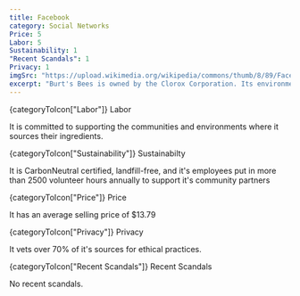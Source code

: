 ```yaml
---
title: Facebook
category: Social Networks
Price: 5
Labor: 5
Sustainability: 1
"Recent Scandals": 1
Privacy: 1
imgSrc: "https://upload.wikimedia.org/wikipedia/commons/thumb/8/89/Facebook_Logo_%282019%29.svg/500px-Facebook_Logo_%282019%29.svg.png"
excerpt: "Burt's Bees is owned by the Clorox Corporation. Its environmental rating is 'good'. It uses a high proportion of eco-friendly materials including recycled materials."
---
```



<SpacedElements as="h3">
  {categoryToIcon["Labor"]}
  Labor
</SpacedElements>

It is committed to supporting the communities and environments where it sources their ingredients.

<SpacedElements as="h3">
  {categoryToIcon["Sustainability"]}
  Sustainabilty
</SpacedElements>

It is CarbonNeutral certified, landfill-free, and it's employees put in more than 2500 volunteer hours annually to support it's community partners

<SpacedElements as="h3">
  {categoryToIcon["Price"]}
  Price
</SpacedElements>

It has an average selling price of \$13.79

<SpacedElements as="h3">
  {categoryToIcon["Privacy"]}
  Privacy
</SpacedElements>

It vets over 70% of it's sources for ethical practices.

<SpacedElements as="h3">
  {categoryToIcon["Recent Scandals"]}
  Recent Scandals
</SpacedElements>

No recent scandals.
